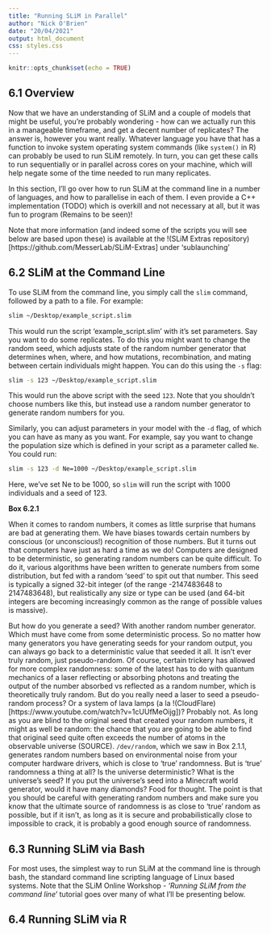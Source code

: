 ```yaml
---
title: "Running SLiM in Parallel"
author: "Nick O'Brien"
date: "20/04/2021"
output: html_document
css: styles.css
---
```


```r
knitr::opts_chunk$set(echo = TRUE)
```

## 6.1 Overview

Now that we have an understanding of SLiM and a couple of models that might be useful, you're probably wondering - how can we actually run this in a manageable timeframe, and get a decent number of replicates? The answer is, however you want really. Whatever language you have that has a function to invoke system operating system commands (like ```system()``` in R) can probably be used to run SLiM remotely. In turn, you can get these calls to run sequentially or in parallel across cores on your machine, which will help negate some of the time needed to run many replicates.

In this section, I'll go over how to run SLiM at the command line in a number of languages, and how to parallelise in each of them. I even provide a C++ implementation (TODO) which is overkill and not necessary at all, but it was fun to program (Remains to be seen)! 

Note that more information (and indeed some of the scripts you will see below are based upon these) is available at the !(SLiM Extras repository)[https://github.com/MesserLab/SLiM-Extras] under 'sublaunching'


## 6.2 SLiM at the Command Line

To use SLiM from the command line, you simply call the ```slim``` command, followed by a path to a file. For example:

```bash
slim ~/Desktop/example_script.slim
```

This would run the script 'example_script.slim' with it's set parameters. Say you want to do some replicates. To do this you might want to change the random seed, which adjusts state of the random number generator that determines when, where, and how mutations, recombination, and mating between certain individuals might happen. You can do this using the ```-s``` flag:

```bash
slim -s 123 ~/Desktop/example_script.slim
```

This would run the above script with the seed ```123```. Note that you shouldn't choose numbers like this, but instead use a random number generator to generate random numbers for you. 



Similarly, you can adjust parameters in your model with the ```-d``` flag, of which you can have as many as you want. For example, say you want to change the population size which is defined in your script as a parameter called ```Ne```. You could run:

```bash
slim -s 123 -d Ne=1000 ~/Desktop/example_script.slim
```

Here, we've set Ne to be 1000, so ```slim``` will run the script with 1000 individuals and a seed of 123.

:::: {.extrabox data-latex=""}
::: {.center data-latex=""}
**Box 6.2.1**
:::
When it comes to random numbers, it comes as little surprise that humans are bad at generating them. We have biases towards certain numbers by conscious (or unconscious!) recognition of those numbers. But it turns out that computers have just as hard a time as we do! Computers are designed to be deterministic, so generating random numbers can be quite difficult. To do it, various algorithms have been written to generate numbers from some distribution, but fed with a random 'seed' to spit out that number. This seed is typically a signed 32-bit integer (of the range -2147483648 to 2147483648), but realistically any size or type can be used (and 64-bit integers are becoming increasingly common as the range of possible values is massive). 

But how do you generate a seed? 
With another random number generator. Which must have come from some deterministic process. 
So no matter how many generators you have generating seeds for your random output, you can always go back to a deterministic value that seeded it all. It isn't ever truly random, just pseudo-random. Of course, certain trickery has allowed for more complex randomness: some of the latest has to do with quantum mechanics of a laser reflecting or absorbing photons and treating the output of the number absorbed vs reflected as a random number, which is theoretically truly random. But do you really need a laser to seed a pseudo-random process? Or a system of lava lamps (a la !(CloudFlare)[https://www.youtube.com/watch?v=1cUUfMeOijg])? Probably not. As long as you are blind to the original seed that created your random numbers, it might as well be random: the chance that you are going to be able to find that original seed quite often exceeds the number of atoms in the observable universe (SOURCE). ```/dev/random```, which we saw in Box 2.1.1, generates random numbers based on environmental noise from your computer hardware drivers, which is close to 'true' randomness. But is 'true' randomness a thing at all? Is the universe deterministic? What is the universe's seed? If you put the universe's seed into a Minecraft world generator, would it have many diamonds? 
Food for thought.
The point is that you should be careful with generating random numbers and make sure you know that the ultimate source of randomness is as close to 'true' random as possible, but if it isn't, as long as it is secure and probabilistically close to impossible to crack, it is probably a good enough source of randomness.
::::




## 6.3 Running SLiM via Bash

For most uses, the simplest way to run SLiM at the command line is through bash, the standard command line scripting language of Linux based systems. Note that the SLiM Online Workshop - '_Running SLiM from the command line_' tutorial goes over many of what I'll be presenting below.





## 6.4 Running SLiM via R
